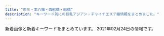 ```yaml
---
title: "市川・本八幡・西船橋・船橋"
description: "キーワード別にの巨乳アジアン・チャイナエステ嬢情報をまとめました。"
---
```


新着画像と新着キーワードをまとめています。
2021年02月24日の情報です。

<DmmAffiliateIns />
<KeywordTable
  shops={
    [
    {
        "url": "http://olive.est.cm/",
        "name": "OLIVE",
        "img_links": [],
        "keywords": {},
        "station": "JR\u8239\u6a4b\u99c5\u5317\u53e3"
    },
    {
        "img_links": [],
        "station": "\u4eac\u6210\u8239\u6a4b\u99c5",
        "url": "http://sminfvnda.xyz/",
        "keywords": {},
        "name": "\u8309\u8389\u82b1"
    },
    {
        "station": "JR\u897f\u8239\u6a4b\u99c5\u5357\u53e3",
        "keywords": {},
        "url": "http://es-cupid.work/",
        "img_links": [
            "http://es-cupid.work/_src/52259778/navi_03.png",
            "http://es-cupid.work/_src/52259780/navi_04.png",
            "http://es-cupid.work/_src/53013598/wechatimg156_20201204121933737.jpg",
            "http://es-cupid.work/_src/52259815/slider3.jpg",
            "http://es-cupid.work/_src/53013741/wechatimg1478_20210209180404742.jpg",
            "http://es-cupid.work/_src/52259808/wechatimg24_20210209180404719.jpg",
            "http://es-cupid.work/_src/52259853/wechatimg59.jpg",
            "http://es-cupid.work/_src/52259774/navi_01.png",
            "http://es-cupid.work/_src/52259828/navi_02.png",
            "http://es-cupid.work/_src/52259800/dscf1336.jpg",
            "http://es-cupid.work/_src/52259844/421609049373_.pic.jpg",
            "http://es-cupid.work/_src/52259832/navi_04.png",
            "http://es-cupid.work/_src/52259804/421609049373_.pic.jpg",
            "http://es-cupid.work/_src/52259798/_x1m6343.jpg",
            "http://es-cupid.work/_src/52259772/slider1.jpg",
            "http://es-cupid.work/_src/52259826/navi_01.png",
            "http://es-cupid.work/_src/52259857/wechatimg58.jpg",
            "http://es-cupid.work/_src/52259855/wechatimg61.jpg",
            "http://es-cupid.work/_src/52259859/wechatimg60.jpg",
            "http://es-cupid.work/_src/52259830/navi_03.png",
            "http://es-cupid.work/_src/52259848/wechatimg24_20210209180404719.jpg",
            "http://es-cupid.work/_src/52259776/navi_02.png",
            "http://es-cupid.work/_src/52347828/wechatimg1948_20210209180404772.jpg",
            "http://es-cupid.work/_src/52259839/slider3.jpg",
            "http://es-cupid.work/_src/53013725/wechatimg156_20201204121933737.jpg",
            "http://es-cupid.work/_src/52259816/cam.png",
            "http://es-cupid.work/_src/52259802/wechatimg1797.jpg",
            "http://es-cupid.work/_src/52259842/wechatimg1797.jpg",
            "http://es-cupid.work/_src/52259834/navi_05.png",
            "http://es-cupid.work/_src/52259837/slider1.jpg",
            "http://es-cupid.work/_src/52347831/wechatimg1948_20210209180404772.jpg",
            "http://es-cupid.work/_src/52259814/slider2.jpg",
            "http://es-cupid.work/_src/52259846/wechatimg1796.jpg",
            "http://es-cupid.work/_src/52259806/wechatimg1796.jpg",
            "http://es-cupid.work/_src/52259838/slider2.jpg",
            "http://es-cupid.work/_src/52259782/navi_05.png",
            "http://es-cupid.work/_src/53013600/wechatimg1478_20210209180404742.jpg"
        ],
        "name": "\u30d4\u30f3\u30af\u30ed\u30fc\u30ba"
    },
    {
        "keywords": {
            "85": 8,
            "F": 8,
            "83": 10,
            "G": 6,
            "C": 29,
            "91": 2,
            "86": 4,
            "D": 20,
            "88": 8
        },
        "station": "\u897f\u8239\u6a4b\u99c5\u5357\u53e3",
        "img_links": [
            "http://junpu.xyz.mn/photos/sites/129/2020/07/2020070311075192.jpg",
            "http://junpu.xyz.mn/images/r4.jpg",
            "http://junpu.xyz.mn/images/s_news.jpg",
            "http://junpu.xyz.mn/photos/sites/129/2021/02/2021022317462851.jpg",
            "http://junpu.xyz.mn/photos/sites/129/2019/09/2019090515262527.jpg",
            "http://junpu.xyz.mn/photos/sites/129/2019/07/2019072615361857.jpg",
            "http://junpu.xyz.mn/photos/sites/129/2021/02/2021020111060861.jpg",
            "http://junpu.xyz.mn/photos/sites/129/2019/11/2019112612382247.jpg",
            "http://junpu.xyz.mn/photos/sites/129/2019/09/2019091210372889.jpg",
            "http://junpu.xyz.mn/photos/sites/129/2019/11/2019112612382247-450x675.jpg",
            "http://junpu.xyz.mn/images/end.png",
            "http://junpu.xyz.mn/photos/sites/129/2021/02/2021020114034474.jpg",
            "http://junpu.xyz.mn/images/top.jpg",
            "http://junpu.xyz.mn/images/r3.jpg",
            "http://junpu.xyz.mn/images/r2.jpg",
            "http://junpu.xyz.mn/images/r1.jpg",
            "http://junpu.xyz.mn/photos/sites/129/2021/01/2021011113081255.jpg",
            "http://junpu.xyz.mn/images/line2.jpg"
        ],
        "url": "http://junpu.xyz.mn/",
        "name": "\u30a8\u30ec\u30ca\u30c9\u30fc\u30eb"
    },
    {
        "station": "\u897f\u8239\u6a4b\u99c5\u5357\u53e3",
        "keywords": {},
        "url": "http://ariel.esthe.me/",
        "img_links": [],
        "name": "Ariel\u30fb\u30a2\u30ea\u30a8\u30eb"
    },
    {
        "img_links": [
            "http://f-clover.net/images/room3.jpg",
            "http://f-clover.net/images/room5.jpg",
            "http://f-clover.net/images/room8.jpg",
            "http://f-clover.net/images/g5.jpg",
            "http://f-clover.net/images/room7.jpg",
            "http://f-clover.net/images/room6.jpg",
            "http://f-clover.net/images/index1.jpg",
            "http://f-clover.net/images/risa.jpg",
            "http://f-clover.net/images/flash2.jpg",
            "http://f-clover.net/images/flash1.jpg",
            "http://f-clover.net/images/room4.jpg",
            "http://f-clover.net/images/end.jpg",
            "http://f-clover.net/images/mobile.jpg",
            "http://f-clover.net/images/room2.jpg",
            "http://f-clover.net/images/yu.jpg",
            "http://f-clover.net/images/aya.jpg",
            "http://f-clover.net/images/a1.jpg",
            "http://f-clover.net/images/g3.jpg",
            "http://f-clover.net/images/room1.jpg"
        ],
        "station": "JR\u8239\u6a4b\u99c5\u5357\u53e3",
        "url": "http://f-clover.net/",
        "name": "\u30af\u30ed\u30fc\u30d0\u30fc",
        "keywords": {}
    },
    {
        "img_links": [
            "http://tubakihime.link/_src/51634166/wechatimg11.jpg",
            "http://tubakihime.link/_src/51634169/wechatimg10_20210219184058182.jpg",
            "http://tubakihime.link/_src/51831236/wechatimg146_20210209143323225.jpg",
            "http://tubakihime.link/_src/49922107/wechatimg10_20210219184058182.jpg",
            "http://tubakihime.link/_src/51831240/wechatimg144.jpg",
            "http://tubakihime.link/_src/51634168/wechatimg10_20210219184058182.jpg",
            "http://tubakihime.link/_src/49749299/slider2_20201209160139115.jpg",
            "http://tubakihime.link/_src/49749274/navinavi_02.png",
            "http://tubakihime.link/_src/51831233/wechatimg146_20210209143323225.jpg",
            "http://tubakihime.link/_src/51831241/wechatimg145.jpg",
            "http://tubakihime.link/_src/49749276/cam.jpg",
            "http://tubakihime.link/_src/51831235/wechatimg146_20210209143323225.jpg",
            "http://tubakihime.link/_src/51634167/wechatimg10_20210219184058182.jpg",
            "http://tubakihime.link/_src/51831239/wechatimg144.jpg",
            "http://tubakihime.link/_src/51831232/wechatimg144.jpg",
            "http://tubakihime.link/_src/51634164/wechatimg11.jpg",
            "http://tubakihime.link/_src/51634165/wechatimg11.jpg",
            "http://tubakihime.link/_src/49749213/wechatimg198_20190126093224863.jpg",
            "http://tubakihime.link/_src/51831237/wechatimg146_20210209143323225.jpg",
            "http://tubakihime.link/_src/49749301/slider1_20201209160139057.jpg",
            "http://tubakihime.link/_src/49749257/slider5_20201209160139125.jpg",
            "http://tubakihime.link/_src/51634163/wechatimg12_20210219184058214.jpg",
            "http://tubakihime.link/_src/51831238/wechatimg144.jpg",
            "http://tubakihime.link/_src/50686081/wechatimg12_20210219184058214.jpg",
            "http://tubakihime.link/_src/51831243/wechatimg145.jpg",
            "http://tubakihime.link/_src/49749300/slider3_20201209160139119.jpg",
            "http://tubakihime.link/_src/51634161/wechatimg12_20210219184058214.jpg",
            "http://tubakihime.link/_src/51831231/wechatimg145.jpg",
            "http://tubakihime.link/_src/49922108/wechatimg11.jpg",
            "http://tubakihime.link/_src/49749277/cam.jpg",
            "http://tubakihime.link/_src/49749211/_k3_4082.jpg",
            "http://tubakihime.link/_src/51634162/wechatimg12_20210219184058214.jpg",
            "http://tubakihime.link/_src/49749272/navinavi_01.png",
            "http://tubakihime.link/_src/51831242/wechatimg145.jpg"
        ],
        "name": "\u304a\u5e30\u308ababy",
        "keywords": {},
        "station": "JR\u8239\u6a4b\u99c5\u5357\u30ed",
        "url": "http://tubakihime.link/"
    },
    {
        "name": "\u7652\u5fc3\u90b8",
        "url": "http://yusintei.top/",
        "station": "\u539f\u6728\u4e2d\u5c71\u99c5\u5317\u53e3",
        "keywords": {
            "86": 1,
            "84": 1,
            "C": 1,
            "83": 1,
            "D": 1,
            "E": 1
        },
        "img_links": [
            "http://yusintei.top/images/g113.jpg",
            "http://yusintei.top/images/g7.jpg",
            "http://yusintei.top/images/men_2.png",
            "http://yusintei.top/images/g11.jpg",
            "http://yusintei.top/images/01.jpg",
            "http://yusintei.top/images/g114.jpg",
            "http://yusintei.top/images/g83.jpg",
            "http://yusintei.top/images/g12.jpg",
            "http://yusintei.top/images/tel.jpg",
            "http://yusintei.top/images/left3.jpg",
            "http://yusintei.top/images/men_5.png",
            "http://yusintei.top/images/yumi.jpg",
            "http://yusintei.top/images/men_3.png",
            "http://yusintei.top/images/men_6.png",
            "http://yusintei.top/images/men_1.png",
            "http://yusintei.top/images/g84.jpg",
            "http://yusintei.top/images/nei2.jpg",
            "http://yusintei.top/images/g10.jpg",
            "http://yusintei.top/images/01.png",
            "http://yusintei.top/images/men_4.png",
            "http://yusintei.top/images/p7.jpg",
            "http://yusintei.top/images/g9.jpg",
            "http://yusintei.top/images/g112.jpg",
            "http://yusintei.top/images/p5.jpg",
            "http://yusintei.top/images/emi.jpg",
            "http://yusintei.top/images/p8.jpg",
            "http://yusintei.top/images/yuli.jpg",
            "http://yusintei.top/images/p4.jpg",
            "http://yusintei.top/images/p6.jpg",
            "http://yusintei.top/images/p2.jpg",
            "http://yusintei.top/images/p1.jpg",
            "http://yusintei.top/images/zi-link.png",
            "http://yusintei.top/images/g8.jpg",
            "http://yusintei.top/images/g2.jpg",
            "http://yusintei.top/images/zi-staff.png",
            "http://yusintei.top/images/g0.jpg",
            "http://yusintei.top/images/g82.jpg",
            "http://yusintei.top/images/p3.jpg",
            "http://yusintei.top/images/g1.jpg",
            "http://yusintei.top/images/men_7.png",
            "http://yusintei.top/images/g1-3.jpg",
            "http://yusintei.top/images/g1-2.jpg"
        ]
    },
    {
        "keywords": {},
        "station": "JR\u897f\u8239\u6a4b\u99c5\u5357\u53e3",
        "img_links": [
            "http://p-lady.work/images/7.jpg",
            "http://p-lady.work/images/35.jpg",
            "http://p-lady.work/images/29.jpg",
            "http://p-lady.work/images/32.jpg",
            "http://p-lady.work/img/rena1.jpg",
            "http://p-lady.work/images/27.jpg",
            "http://p-lady.work/images/15.jpg",
            "http://p-lady.work/staff/rika.jpg",
            "http://p-lady.work/img/riri1.jpg",
            "http://p-lady.work/img/rika1.jpg",
            "http://p-lady.work/images/rec2.jpg",
            "http://p-lady.work/images/5.jpg",
            "http://p-lady.work/images/ac1.jpg",
            "http://p-lady.work/images/33.jpg",
            "http://p-lady.work/images/3.jpg",
            "http://p-lady.work/images/26.jpg",
            "http://p-lady.work/staff/nanami.jpg",
            "http://p-lady.work/staff/saki.jpg",
            "http://p-lady.work/staff/mirai.jpg",
            "http://p-lady.work/staff/risa.jpg",
            "http://p-lady.work/img/runa1.jpg",
            "http://p-lady.work/images/10.jpg",
            "http://p-lady.work/images/2.jpg",
            "http://p-lady.work/images/6.jpg",
            "http://p-lady.work/img/mimi1.jpg",
            "http://p-lady.work/img/yui1.jpg",
            "http://p-lady.work/images/interior_t.jpg",
            "http://p-lady.work/images/36.jpg",
            "http://p-lady.work/img/reiko1.jpg",
            "http://p-lady.work/images/17.jpg",
            "http://p-lady.work/img/saki1.jpg",
            "http://p-lady.work/images/tg.jpg",
            "http://p-lady.work/images/int1.jpg",
            "http://p-lady.work/images/staff_t.jpg",
            "http://p-lady.work/img/risa1.jpg",
            "http://p-lady.work/img/yuyu1.jpg",
            "http://p-lady.work/images/28.jpg",
            "http://p-lady.work/staff/nana.jpg",
            "http://p-lady.work/staff/rena.jpg",
            "http://p-lady.work/images/30.jpg",
            "http://p-lady.work/images/16.jpg",
            "http://p-lady.work/img/koi1.jpg",
            "http://p-lady.work/staff/eri.jpg",
            "http://p-lady.work/staff/zara.jpg",
            "http://p-lady.work/images/sys.jpg",
            "http://p-lady.work/staff/riri.jpg",
            "http://p-lady.work/img/mirai1.jpg",
            "http://p-lady.work/img/zara1.jpg",
            "http://p-lady.work/img/miyu1.jpg",
            "http://p-lady.work/images/23.jpg",
            "http://p-lady.work/images/int2.jpg",
            "http://p-lady.work/images/news.jpg",
            "http://p-lady.work/staff/koi.jpg",
            "http://p-lady.work/staff/yui.jpg",
            "http://p-lady.work/img/nanami1.jpg",
            "http://p-lady.work/img/nami1.jpg",
            "http://p-lady.work/images/head.jpg",
            "http://p-lady.work/staff/mimi.jpg",
            "http://p-lady.work/images/18.jpg",
            "http://p-lady.work/img/eri1.jpg",
            "http://p-lady.work/img/anna1.jpg",
            "http://p-lady.work/staff/reiko.jpg",
            "http://p-lady.work/staff/nami.jpg",
            "http://p-lady.work/images/21.jpg",
            "http://p-lady.work/staff/anna.jpg",
            "http://p-lady.work/images/20.jpg",
            "http://p-lady.work/images/25.jpg",
            "http://p-lady.work/staff/runa.jpg",
            "http://p-lady.work/images/37.jpg",
            "http://p-lady.work/images/s1.png",
            "http://p-lady.work/images/rec1.jpg",
            "http://p-lady.work/staff/yuyu.jpg",
            "http://p-lady.work/staff/miyu.jpg",
            "http://p-lady.work/img/nana1.jpg"
        ],
        "url": "http://p-lady.work/",
        "name": "\u4e03\u5f69"
    },
    {
        "station": "JR\u897f\u8239\u6a4b\u99c5\u5317\u53e3",
        "name": "\u3055\u304f\u3089",
        "img_links": [
            "http://stylelife.work/Uploads/user/5ef9a9fd8cd20.jpg",
            "http://stylelife.work/Uploads/user/5e1d330613089.jpg",
            "http://stylelife.work/Uploads/user/5dfc857c95e57.jpg",
            "http://stylelife.work/Uploads/user/5f3cd192667f4.jpg",
            "http://stylelife.work/Uploads/user/6017898b00273.jpg",
            "http://stylelife.work/Uploads/user/5deb614369ccd.jpg",
            "http://stylelife.work/Uploads/user/5eb35a13a1df3.jpg",
            "http://stylelife.work/Uploads/user/5e1d3400053fa.jpg",
            "http://stylelife.work/Public/Wap/picture/staff-pc.png",
            "http://stylelife.work/Uploads/user/5ebfa12d5429d.jpg",
            "http://stylelife.work/Uploads/user/5de74b74a4faa.jpg",
            "http://stylelife.work/Uploads/user/5de74b9acbf92.jpg",
            "http://stylelife.work/Uploads/user/60178ac3e9112.jpg",
            "http://stylelife.work/Public/Wap/picture/m-foot.png",
            "http://stylelife.work/Uploads/user/5fe143f28e361.jpg",
            "http://stylelife.work/Uploads/user/5f50833fd5a74.jpg",
            "http://stylelife.work/Uploads/user/5e68a1524c2d2.jpg",
            "http://stylelife.work/Uploads/user/5ebf50cc42240.jpg",
            "http://stylelife.work/ueditor/php/upload/image/20180712/1531367078235696.png",
            "http://stylelife.work/ueditor/php/upload/image/20180712/1531373827278035.png",
            "http://stylelife.work/Uploads/user/5ebf4ff2905f1.jpg",
            "http://stylelife.work/Public/Wap/picture/m-tel.png",
            "http://stylelife.work/Uploads/user/5e4101be77e18.jpg",
            "http://stylelife.work/Public/Wap/picture/sp-staff-list.png",
            "http://stylelife.work/Uploads/user/601789f869a29.jpg",
            "http://stylelife.work/Uploads/user/5f7ea89496e3e.jpg",
            "http://stylelife.work/Uploads/user/5e79901ca108f.jpg",
            "http://stylelife.work/Uploads/user/601789a317c0d.jpg",
            "http://stylelife.work/Uploads/user/5de74b09394d7.jpg",
            "http://stylelife.work/Public/Wap/picture/sp-line.png",
            "http://stylelife.work/ueditor/php/upload/image/20180712/1531374173659035.png",
            "http://stylelife.work/Uploads/user/60178961290e1.jpg"
        ],
        "url": "http://stylelife.work/",
        "keywords": {
            "F": 2,
            "D": 1,
            "\u80f8": 1
        }
    },
    {
        "url": "http://t-rakuen.work/",
        "name": "\u53f0\u5317\u697d\u5712",
        "station": "JR\u897f\u8239\u6a4b\u99c5\u5357\u53e3",
        "keywords": {},
        "img_links": [
            "http://t-rakuen.work/staff/nami.jpg",
            "http://t-rakuen.work/img/natumi1.jpg",
            "http://t-rakuen.work/img/rei1.jpg",
            "http://t-rakuen.work/img/ayaka1.jpg",
            "http://t-rakuen.work/img/yuyu1.jpg",
            "http://t-rakuen.work/staff/ai.jpg",
            "http://t-rakuen.work/staff/hikaru.jpg",
            "http://t-rakuen.work/staff/aki.jpg",
            "http://t-rakuen.work/staff/rio.jpg",
            "http://t-rakuen.work/images/int1.png",
            "http://t-rakuen.work/img/miya1.jpg",
            "http://t-rakuen.work/img/miyu1.jpg",
            "http://t-rakuen.work/img/nene1.jpg",
            "http://t-rakuen.work/img/koko1.jpg",
            "http://t-rakuen.work/staff/rika.jpg",
            "http://t-rakuen.work/staff/miyu.jpg",
            "http://t-rakuen.work/staff/mika.jpg",
            "http://t-rakuen.work/img/sara1.jpg",
            "http://t-rakuen.work/staff/natumi.jpg",
            "http://t-rakuen.work/staff/nao.jpg",
            "http://t-rakuen.work/staff/rena.jpg",
            "http://t-rakuen.work/staff/haru.jpg",
            "http://t-rakuen.work/img/rina1.jpg",
            "http://t-rakuen.work/img/nao1.jpg",
            "http://t-rakuen.work/staff/kasumi.jpg",
            "http://t-rakuen.work/images/news.png",
            "http://t-rakuen.work/staff/emi.jpg",
            "http://t-rakuen.work/img/rika1.jpg",
            "http://t-rakuen.work/img/nana1.jpg",
            "http://t-rakuen.work/img/rara1.jpg",
            "http://t-rakuen.work/images/rec1.jpg",
            "http://t-rakuen.work/img/kiki1.jpg",
            "http://t-rakuen.work/img/risa1.jpg",
            "http://t-rakuen.work/staff/miho.jpg",
            "http://t-rakuen.work/img/ai1.jpg",
            "http://t-rakuen.work/staff/nene.jpg",
            "http://t-rakuen.work/images/interior_t.jpg",
            "http://t-rakuen.work/images/int2.png",
            "http://t-rakuen.work/staff/yuna.jpg",
            "http://t-rakuen.work/staff/ayaka.jpg",
            "http://t-rakuen.work/staff/nana.jpg",
            "http://t-rakuen.work/images/head.jpg",
            "http://t-rakuen.work/staff/kiki.jpg",
            "http://t-rakuen.work/staff/mimi.jpg",
            "http://t-rakuen.work/img/hikaru1.jpg",
            "http://t-rakuen.work/staff/misaki.jpg",
            "http://t-rakuen.work/staff/momo.jpg",
            "http://t-rakuen.work/staff/ruru.jpg",
            "http://t-rakuen.work/staff/yuyu.jpg",
            "http://t-rakuen.work/images/b2.jpg",
            "http://t-rakuen.work/img/haruna1.jpg",
            "http://t-rakuen.work/img/mika1.jpg",
            "http://t-rakuen.work/img/kasumi1.jpg",
            "http://t-rakuen.work/images/rec2.jpg",
            "http://t-rakuen.work/staff/risa.jpg",
            "http://t-rakuen.work/img/riri1.jpg",
            "http://t-rakuen.work/img/rio1.jpg",
            "http://t-rakuen.work/images/sys4.jpg",
            "http://t-rakuen.work/img/rena1.jpg",
            "http://t-rakuen.work/staff/yumi.jpg",
            "http://t-rakuen.work/images/staff_t.jpg",
            "http://t-rakuen.work/staff/haruna.jpg",
            "http://t-rakuen.work/img/nami1.jpg",
            "http://t-rakuen.work/staff/rei.jpg",
            "http://t-rakuen.work/img/mina1.jpg",
            "http://t-rakuen.work/staff/riri.jpg",
            "http://t-rakuen.work/img/yumi1.jpg",
            "http://t-rakuen.work/img/emi1.jpg",
            "http://t-rakuen.work/img/mimi1.jpg",
            "http://t-rakuen.work/staff/mina.jpg",
            "http://t-rakuen.work/img/aya1.jpg",
            "http://t-rakuen.work/images/sys3.jpg",
            "http://t-rakuen.work/img/kasumi2.jpg",
            "http://t-rakuen.work/img/yuna1.jpg",
            "http://t-rakuen.work/staff/nazuki.jpg",
            "http://t-rakuen.work/staff/rina.jpg",
            "http://t-rakuen.work/img/ruru1.jpg",
            "http://t-rakuen.work/img/nazuki1.jpg",
            "http://t-rakuen.work/images/news_t.jpg",
            "http://t-rakuen.work/img/miho1.jpg",
            "http://t-rakuen.work/img/aki1.jpg",
            "http://t-rakuen.work/img/misaki1.jpg",
            "http://t-rakuen.work/images/sys2.jpg",
            "http://t-rakuen.work/images/b1.jpg",
            "http://t-rakuen.work/img/haru1.jpg",
            "http://t-rakuen.work/staff/koko.jpg",
            "http://t-rakuen.work/staff/miya.jpg",
            "http://t-rakuen.work/staff/rara.jpg",
            "http://t-rakuen.work/img/momo1.jpg",
            "http://t-rakuen.work/staff/aya.jpg"
        ]
    },
    {
        "name": "Happy Bell",
        "url": "http://aroma-esthe.info/",
        "img_links": [
            "http://aroma-esthe.info/images/tit-sub2.jpg",
            "http://aroma-esthe.info/images/m4.jpg",
            "http://aroma-esthe.info/images/slider-img003.jpg",
            "http://aroma-esthe.info/images/tit-sub5.jpg",
            "http://aroma-esthe.info/images/slider-img001.jpg",
            "http://aroma-esthe.info/images/m2.jpg",
            "http://aroma-esthe.info/images/tit-sub6.jpg",
            "http://aroma-esthe.info/images/m3.jpg",
            "http://aroma-esthe.info/images/tit-sub3.jpg",
            "http://aroma-esthe.info/images/tit-sub4.jpg",
            "http://aroma-esthe.info/images/b-tel.png",
            "http://aroma-esthe.info/images/cg05.jpg",
            "http://aroma-esthe.info/images/tit-sub1.jpg",
            "http://aroma-esthe.info/images/cg01.jpg",
            "http://aroma-esthe.info/images/b-online.png",
            "http://aroma-esthe.info/images/r2.jpg",
            "http://aroma-esthe.info/images/slider-img002.jpg",
            "http://aroma-esthe.info/link/menlog.jpg",
            "http://aroma-esthe.info/images/cg03.jpg",
            "http://aroma-esthe.info/images/qr.jpg",
            "http://aroma-esthe.info/images/r1.jpg",
            "http://aroma-esthe.info/images/m1.jpg",
            "http://aroma-esthe.info/images/cg02.jpg",
            "http://aroma-esthe.info/images/kan.jpg",
            "http://aroma-esthe.info/images/r4.jpg",
            "http://aroma-esthe.info/images/r3.jpg"
        ],
        "keywords": {
            "86": 8,
            "D": 6
        },
        "station": "\u4eac\u6210\u516b\u5e61\u99c5\u5317\u53e3"
    },
    {
        "url": "http://neptune.est.cm/",
        "station": "JR\u672c\u516b\u5e61\u99c5\u5357\u53e3",
        "keywords": {
            "C": 6,
            "E": 8,
            "F": 8,
            "D": 62,
            "86": 22,
            "88": 8,
            "81": 6,
            "85": 16,
            "87": 24,
            "83": 8
        },
        "name": "\u30cd\u30d7\u30c1\u30e5\u30fc\u30f3",
        "img_links": [
            "http://neptune.est.cm/photos/sites/3/2021/01/2021012715245168.jpg",
            "http://neptune.est.cm/photos/sites/3/2020/01/2020012304435311.jpg",
            "http://neptune.est.cm/images/top-sp2.jpg",
            "http://neptune.est.cm/images/top-sp1.jpg",
            "http://neptune.est.cm/photos/sites/3/2020/06/2020062418251882.jpg",
            "http://neptune.est.cm/photos/sites/3/2020/12/2020121515392683.jpg",
            "http://neptune.est.cm/photos/sites/3/2020/01/2020011704240975.jpg",
            "http://neptune.est.cm/photos/sites/3/2020/07/2020072813393974.jpg",
            "http://neptune.est.cm/photos/sites/3/2020/01/2020011704241285.jpg",
            "http://neptune.est.cm/photos/sites/3/2020/12/2020122312215973.jpg",
            "http://neptune.est.cm/photos/sites/3/2020/09/2020092912491932.jpg",
            "http://neptune.est.cm/photos/sites/3/2020/01/2020011606281181.jpg",
            "http://neptune.est.cm/images/pagetop.jpg",
            "http://neptune.est.cm/images/top2.jpg",
            "http://neptune.est.cm/images/top1.jpg",
            "http://neptune.est.cm/photos/sites/3/2021/01/2021010717532322.jpg"
        ]
    },
    {
        "img_links": [
            "http://www.diamond.mesthe.com/img/ttl_info.png",
            "http://www.diamond.mesthe.com/img/tel.png",
            "http://www.diamond.mesthe.com/files/003-02.jpg",
            "http://www.diamond.mesthe.com/img/goback.jpg",
            "http://www.diamond.mesthe.com/files/004-02.jpg",
            "http://www.diamond.mesthe.com/img/btn_side_mobile.jpg",
            "http://www.diamond.mesthe.com/images/slider/1.jpg",
            "http://www.diamond.mesthe.com/files/001-02.jpg",
            "http://www.diamond.mesthe.com/img/pickup.jpg",
            "http://www.diamond.mesthe.com/files/001.jpg",
            "http://www.diamond.mesthe.com/img/top_option01.jpg",
            "http://www.diamond.mesthe.com/files/004.jpg",
            "http://www.diamond.mesthe.com/files/002-02.jpg",
            "http://www.diamond.mesthe.com/img/ttl_therapist.png",
            "http://www.diamond.mesthe.com/img/top_option04.jpg",
            "http://www.diamond.mesthe.com/files/003.jpg",
            "http://www.diamond.mesthe.com/img/ttl_news.png",
            "http://www.diamond.mesthe.com/images/slider/3.jpg",
            "http://www.diamond.mesthe.com/files/002.jpg",
            "http://www.diamond.mesthe.com/img/top_option03.jpg",
            "http://www.diamond.mesthe.com/img/btn_blog.png",
            "http://www.diamond.mesthe.com/images/slider/2.jpg"
        ],
        "keywords": {
            "86": 2,
            "D": 6,
            "87": 4,
            "C": 13,
            "88": 2
        },
        "url": "http://www.diamond.mesthe.com/",
        "station": "JR\u897f\u8239\u6a4b\u99c5\u5357\u53e3",
        "name": "\u30c0\u30a4\u30e4\u30e2\u30f3\u30c9"
    },
    {
        "url": "http://es-suzune.com/",
        "station": "JR\u897f\u8239\u6a4b\u99c5\u5357\u53e3",
        "name": "\u9234\u97f3-\u3059\u305a\u306d-",
        "img_links": [
            "http://es-suzune.com/staffPhoto/b20191115141808.jpg",
            "http://es-suzune.com/staffPhoto/s20200827113054.jpg",
            "http://es-suzune.com/staffPhoto/s20210217223841.jpg",
            "http://es-suzune.com/staffPhoto/s20200827113545.jpg",
            "http://es-suzune.com/staffPhoto/b20201007170432.jpg",
            "http://es-suzune.com/images/access/05.png",
            "http://es-suzune.com/staffPhoto/s20210217223343.jpg",
            "http://es-suzune.com/staffPhoto/s20210103222814.jpg",
            "http://es-suzune.com/staffPhoto/b20210219164452.jpg",
            "http://es-suzune.com/staffPhoto/b20200827113545.jpg",
            "http://es-suzune.com/staffPhoto/s20201130140920.jpg",
            "http://es-suzune.com/staffPhoto/b20201130135600.jpg",
            "http://es-suzune.com/staffPhoto/s20210217223442.jpg",
            "http://es-suzune.com/staffPhoto/s20210219195936.jpg",
            "http://es-suzune.com/staffPhoto/s20201007170536.jpg",
            "http://es-suzune.com/staffPhoto/b20210216224004.jpg",
            "http://es-suzune.com/staffPhoto/s20210217223611.jpg",
            "http://es-suzune.com/staffPhoto/b20191208215843.jpg",
            "http://es-suzune.com/uploadfiles/images/courseEsSuzune.jpg",
            "http://es-suzune.com/images/store/04.jpg",
            "http://es-suzune.com/images/access/02.png",
            "http://es-suzune.com/staffPhoto/s20210217223236.jpg",
            "http://es-suzune.com/staffPhoto/s20210219164452.jpg",
            "http://es-suzune.com/staffPhoto/s20200827113331.jpg",
            "http://es-suzune.com/staffPhoto/b20210219195907.jpg",
            "http://es-suzune.com/staffPhoto/s20191208215843.jpg",
            "http://es-suzune.com/staffPhoto/s20191115141808.jpg",
            "http://es-suzune.com/staffPhoto/b20200827113331.jpg",
            "http://es-suzune.com/staffPhoto/b20210103222814.jpg",
            "http://es-suzune.com/staffPhoto/b20200724144017.jpg",
            "http://es-suzune.com/staffPhoto/s20201130140636.jpg",
            "http://es-suzune.com/staffPhoto/s20201130135600.jpg",
            "http://es-suzune.com/images/store/03.jpg",
            "http://es-suzune.com/staffPhoto/b20201130140636.jpg",
            "http://es-suzune.com/staffPhoto/s20210219195922.jpg",
            "http://es-suzune.com/staffPhoto/s20210216224004.jpg",
            "http://es-suzune.com/staffPhoto/s20210217223731.jpg",
            "http://es-suzune.com/images/store/02.jpg",
            "http://es-suzune.com/staffPhoto/s20200724144036.jpg",
            "http://es-suzune.com/staffPhoto/s20210216145911.jpg",
            "http://es-suzune.com/staffPhoto/s20210219195907.jpg",
            "http://es-suzune.com/staffPhoto/s20210103222830.jpg",
            "http://es-suzune.com/uploadfiles/images/campaignEsSuzune1.jpg",
            "http://es-suzune.com/staffPhoto/s20201130135623.jpg",
            "http://es-suzune.com/images/access/03.png",
            "http://es-suzune.com/images/showIndex.jpg",
            "http://es-suzune.com/staffPhoto/s20200724144017.jpg",
            "http://es-suzune.com/staffPhoto/s20201007170432.jpg",
            "http://es-suzune.com/staffPhoto/s20210219164511.jpg",
            "http://es-suzune.com/staffPhoto/b20210216145911.jpg",
            "http://es-suzune.com/uploadfiles/images/chuntian3_%E5%89%AF%E6%9C%AC.jpg",
            "http://es-suzune.com/staffPhoto/s20210221111550.jpg",
            "http://es-suzune.com/images/store/01.jpg",
            "http://es-suzune.com/images/access/01.png",
            "http://es-suzune.com/images/showContent.jpg",
            "http://es-suzune.com/uploadfiles/images/chuntian4_%E5%89%AF%E6%9C%AC.jpg",
            "http://es-suzune.com/staffPhoto/s20210216224138.jpg",
            "http://es-suzune.com/staffPhoto/s20210217223637.jpg"
        ],
        "keywords": {
            "F": 7,
            "\u30bb\u30af\u30b7\u30fc": 7,
            "E": 2
        }
    },
    {
        "img_links": [
            "http://www.sexy.relaxjp.info/files/030.jpg",
            "http://www.sexy.relaxjp.info/files/030-03.jpg",
            "http://www.sexy.relaxjp.info/photo_news/upimg/378095fc48d072d81b_0.jpg",
            "http://www.sexy.relaxjp.info/files/002-03.jpg",
            "http://www.sexy.relaxjp.info/files/035.jpg",
            "http://www.sexy.relaxjp.info/images/m-top003.jpg",
            "http://www.sexy.relaxjp.info/files/024-02.jpg",
            "http://www.sexy.relaxjp.info/files/023.jpg",
            "http://www.sexy.relaxjp.info/files/011-02.jpg",
            "http://www.sexy.relaxjp.info/images/call.png",
            "http://www.sexy.relaxjp.info/files/034-02.jpg",
            "http://www.sexy.relaxjp.info/files/003.jpg",
            "http://www.sexy.relaxjp.info/files/024-03.jpg",
            "http://www.sexy.relaxjp.info/files/011-03.jpg",
            "http://www.sexy.relaxjp.info/files/034.jpg",
            "http://www.sexy.relaxjp.info/photo_news/upimg/660875fbe0c393f4a1_0.jpg",
            "http://www.sexy.relaxjp.info/files/002.jpg",
            "http://www.sexy.relaxjp.info/files/023-02.jpg",
            "http://www.sexy.relaxjp.info/files/033-02.jpg",
            "http://www.sexy.relaxjp.info/files/003-03.jpg",
            "http://www.sexy.relaxjp.info/files/035-02.jpg",
            "http://www.sexy.relaxjp.info/files/036.jpg",
            "http://www.sexy.relaxjp.info/files/011.jpg",
            "http://www.sexy.relaxjp.info/files/033-03.jpg",
            "http://www.sexy.relaxjp.info/files/037-03.jpg",
            "http://www.sexy.relaxjp.info/files/035-03.jpg",
            "http://www.sexy.relaxjp.info/images/foot01.jpg",
            "http://www.sexy.relaxjp.info/images/m-head01.jpg",
            "http://www.sexy.relaxjp.info/files/037-02.jpg",
            "http://www.sexy.relaxjp.info/images/m-top010.jpg",
            "http://www.sexy.relaxjp.info/images/m-top004.jpg",
            "http://www.sexy.relaxjp.info/files/030-02.jpg",
            "http://www.sexy.relaxjp.info/files/003-02.jpg",
            "http://www.sexy.relaxjp.info/files/002-02.jpg",
            "http://www.sexy.relaxjp.info/files/024.jpg",
            "http://www.sexy.relaxjp.info/files/036-03.jpg",
            "http://www.sexy.relaxjp.info/photo_news/upimg/592295fab519ba4757_1.jpg",
            "http://www.sexy.relaxjp.info/files/036-02.jpg",
            "http://www.sexy.relaxjp.info/files/033.jpg",
            "http://www.sexy.relaxjp.info/files/023-03.jpg",
            "http://www.sexy.relaxjp.info/files/034-03.jpg",
            "http://www.sexy.relaxjp.info/images/m-top009.jpg",
            "http://www.sexy.relaxjp.info/files/037.jpg"
        ],
        "station": "JR\u8239\u6a4b\u99c5\u5317\u53e3",
        "url": "http://www.sexy.relaxjp.info/",
        "keywords": {
            "D": 16,
            "E": 2,
            "\u30bb\u30af\u30b7\u30fc": 36,
            "89": 2,
            "86": 6,
            "87": 14,
            "C": 4
        },
        "name": "Sexy Love \uff5e\u30bb\u30af\u30b7\u30fc\u30e9\u30d6\uff5e"
    },
    {
        "img_links": [
            "http://www.bishoujo.esturl.com/images/sp_top.jpg",
            "http://www.bishoujo.esturl.com/files/001.jpg",
            "http://www.bishoujo.esturl.com/files/005.jpg",
            "http://www.bishoujo.esturl.com/images/top.png",
            "http://www.bishoujo.esturl.com/files/002.jpg",
            "http://www.bishoujo.esturl.com/files/003.jpg",
            "http://www.bishoujo.esturl.com/files/004.jpg",
            "http://www.bishoujo.esturl.com/files/006.jpg"
        ],
        "url": "http://www.bishoujo.esturl.com/",
        "keywords": {
            "87": 24,
            "82": 6,
            "C": 19,
            "D": 30,
            "86": 6
        },
        "station": "JR\u897f\u8239\u6a4b\u99c5\u5317\u53e3",
        "name": "\u7f8e\u5c11\u5973\u5b66\u5712"
    },
    {
        "name": "Blue\uff5e\u30d6\u30eb\u30fc\uff5e",
        "img_links": [
            "http://www.kanda-es.info/images/sys1.jpg",
            "http://www.kanda-es.info/images/staff_t.jpg",
            "http://www.kanda-es.info/images/info.jpg",
            "http://www.kanda-es.info/staff/anna.jpg",
            "http://www.kanda-es.info/images/interior_t.jpg",
            "http://www.kanda-es.info/images/tg.jpg",
            "http://www.kanda-es.info/images/int1.jpg",
            "http://www.kanda-es.info/staff/risa.jpg",
            "http://www.kanda-es.info/images/news.jpg",
            "http://www.kanda-es.info/img/anna1.jpg",
            "http://www.kanda-es.info/images/sys2.jpg",
            "http://www.kanda-es.info/images/int2.jpg",
            "http://www.kanda-es.info/img/sora1.jpg",
            "http://www.kanda-es.info/img/risa1.jpg",
            "http://www.kanda-es.info/images/mobile.jpg",
            "http://www.kanda-es.info/staff/sora.jpg"
        ],
        "keywords": {},
        "station": "\u99ac\u8fbc\u6ca2\u99c5\u6771\u53e3",
        "url": "http://www.kanda-es.info/"
    },
    {
        "name": "\u5f69",
        "keywords": {
            "D": 9,
            "C": 6,
            "86": 12,
            "87": 3,
            "84": 3
        },
        "img_links": [
            "http://www.aya-aroma.com/files/008-03.jpg",
            "http://www.aya-aroma.com/files/010.jpg",
            "http://www.aya-aroma.com/files/002-02.jpg",
            "http://www.aya-aroma.com/files/003-03.jpg",
            "http://www.aya-aroma.com/files/010-03.jpg",
            "http://www.aya-aroma.com/files/015-03.jpg",
            "http://www.aya-aroma.com/files/001-03.jpg",
            "http://www.aya-aroma.com/files/001.jpg",
            "http://www.aya-aroma.com/files/003.jpg",
            "http://www.aya-aroma.com/files/003-02.jpg",
            "http://www.aya-aroma.com/files/002.jpg",
            "http://www.aya-aroma.com/files/015-02.jpg",
            "http://www.aya-aroma.com/files/002-03.jpg",
            "http://www.aya-aroma.com/files/001-02.jpg",
            "http://www.aya-aroma.com/images/backlistbtn.png",
            "http://www.aya-aroma.com/files/015.jpg",
            "http://www.aya-aroma.com/images/melmaga.jpg",
            "http://www.aya-aroma.com/images/mobile.jpg",
            "http://www.aya-aroma.com/files/010-02.jpg",
            "http://www.aya-aroma.com/files/008-02.jpg",
            "http://www.aya-aroma.com/files/008.jpg",
            "http://www.aya-aroma.com/images/concept.jpg",
            "http://www.aya-aroma.com/images/coverGirlParts.png"
        ],
        "station": "JR\u5e02\u5ddd\u99c5\u5357\u53e3",
        "url": "http://www.aya-aroma.com/"
    },
    {
        "url": "http://es-massage.info/",
        "img_links": [
            "http://es-massage.info/wp-content/uploads/2019/03/c3dc6ab90966d6cc73491056f668516d-745x1024.jpg",
            "http://es-massage.info/wp-content/uploads/2020/09/6b72f47c40e4254318daf8bb5ce7e612-500x750.jpg",
            "http://es-massage.info/wp-content/uploads/2021/02/68ba0f1db1b8cdd88e360d06f49f1ba6.jpg",
            "http://es-massage.info/wp-content/uploads/2019/11/4fad70a18793b8dfb7a63f4939e51f94-500x750.jpg",
            "http://es-massage.info/wp-content/uploads/2018/10/g4.jpg",
            "http://es-massage.info/wp-content/uploads/2020/10/0fd60f0c72ad85b96635ef3d4e152bd6-500x750.jpg",
            "http://es-massage.info/wp-content/uploads/2020/04/6dbf19009737ff88e931378416216a70-214x300.jpg",
            "http://es-massage.info/wp-content/uploads/2020/11/4842d636713333eba3b14eebf302cc1b-1-212x300.jpg",
            "http://es-massage.info/wp-content/uploads/2020/09/33a698ee5a77652901d0fde9c4146a22-500x750.jpg",
            "http://es-massage.info/wp-content/uploads/2019/03/b85ae819f481b37cad8d1548de5893cc-223x300.jpg",
            "http://es-massage.info/wp-content/uploads/2019/11/6bc4d4a609db789262c27c9263065892-500x750.jpg",
            "http://es-massage.info/wp-content/uploads/2021/02/68ba0f1db1b8cdd88e360d06f49f1ba6-212x300.jpg",
            "http://es-massage.info/wp-content/themes/template-salon2/images/main1.jpg",
            "http://es-massage.info/wp-content/uploads/2020/10/30d608def2ebd1e5ad816873b9f9b8d4-500x750.jpg",
            "http://es-massage.info/wp-content/uploads/2021/02/1d205a3c9384db6510c4bdf70335a5a7.jpg",
            "http://es-massage.info/wp-content/uploads/2019/03/07cc9a466c3af450e20013b26e90a100.jpg",
            "http://es-massage.info/wp-content/uploads/2021/02/0dec01c1f988eb8eca6e4dbf73dba497.jpg",
            "http://es-massage.info/wp-content/uploads/2019/03/c3dc6ab90966d6cc73491056f668516d.jpg",
            "http://es-massage.info/wp-content/uploads/2021/02/8b21e9d00752169b79ff946575142f59-212x300.jpg",
            "http://es-massage.info/wp-content/uploads/2019/06/dcbeef447e8eded0b1939b00ff57d88b-500x750.jpg",
            "http://es-massage.info/wp-content/uploads/2021/02/1d205a3c9384db6510c4bdf70335a5a7-500x750.jpg",
            "http://es-massage.info/wp-content/uploads/2020/09/8fdd83977b0b42811d523358eceea3ff-500x750.jpg",
            "http://es-massage.info/wp-content/uploads/2020/12/cf9831b8c97ef0623dce87128b47aef0-500x750.jpg",
            "http://es-massage.info/wp-content/uploads/2019/11/8da006befc39b49c570f8162740cbc56.jpg",
            "http://es-massage.info/wp-content/uploads/2021/02/33eb59dafe6bf36b78994703e0d22f47-234x300.jpg",
            "http://es-massage.info/wp-content/uploads/2021/02/0dec01c1f988eb8eca6e4dbf73dba497-212x300.jpg",
            "http://es-massage.info/wp-content/uploads/2020/09/f4811d331623d3f6e590e934b3e7ddc9-500x750.jpg",
            "http://es-massage.info/wp-content/uploads/2020/09/75fbc1155333427771dcebee0f4de748-500x750.jpg",
            "http://es-massage.info/wp-content/themes/template-salon2/images/header-tel.png",
            "http://es-massage.info/wp-content/uploads/2020/06/0fd60f0c72ad85b96635ef3d4e152bd6-500x750.jpg",
            "http://es-massage.info/wp-content/uploads/2020/10/28ef61e322d84828105879aebb024bc0.jpg",
            "http://es-massage.info/wp-content/uploads/2020/11/ec2088a7c961625f55b8f19773ea6d06-1-214x300.jpg",
            "http://es-massage.info/wp-content/uploads/2019/10/3eec6cc0e85788ff3ceabceee29f9870.jpg",
            "http://es-massage.info/wp-content/uploads/2020/09/8fdd83977b0b42811d523358eceea3ff-722x1024.jpg",
            "http://es-massage.info/wp-content/uploads/2021/02/71dc8030f59f0b732359be008c0cf99a.jpg",
            "http://es-massage.info/wp-content/uploads/2020/11/ec2088a7c961625f55b8f19773ea6d06-1-500x750.jpg",
            "http://es-massage.info/wp-content/uploads/2020/09/3c631f1126b3f6fd54d9e726a47027a4-209x300.jpg",
            "http://es-massage.info/wp-content/uploads/2019/03/0c4d0538c251234bc70697ec7cf8cc97.jpg",
            "http://es-massage.info/wp-content/uploads/2020/06/bd28ddc548208ab1afe0db2cc76decab-500x750.jpg",
            "http://es-massage.info/wp-content/uploads/2019/11/8da006befc39b49c570f8162740cbc56-216x300.jpg",
            "http://es-massage.info/wp-content/uploads/2020/09/c42007567c6d14bbd829c1d4ae5b8d4c-500x750.jpg",
            "http://es-massage.info/wp-content/uploads/2021/02/3d21df65a2be53218994fa7e3b383bd2-207x300.jpg",
            "http://es-massage.info/wp-content/uploads/2020/11/22a4454706dfc7d506005718bdeaf744.jpg",
            "http://es-massage.info/wp-content/uploads/2019/11/4fad70a18793b8dfb7a63f4939e51f94-218x300.jpg",
            "http://es-massage.info/wp-content/uploads/2020/12/cf9831b8c97ef0623dce87128b47aef0.jpg",
            "http://es-massage.info/wp-content/uploads/2019/03/0c4d0538c251234bc70697ec7cf8cc97-500x750.jpg",
            "http://es-massage.info/wp-content/uploads/2021/02/3d21df65a2be53218994fa7e3b383bd2.jpg",
            "http://es-massage.info/wp-content/uploads/2020/10/0fd60f0c72ad85b96635ef3d4e152bd6.jpg",
            "http://es-massage.info/wp-content/uploads/2018/10/g3.jpg",
            "http://es-massage.info/wp-content/uploads/2020/10/0fd60f0c72ad85b96635ef3d4e152bd6-214x300.jpg",
            "http://es-massage.info/wp-content/uploads/2021/02/8b21e9d00752169b79ff946575142f59.jpg",
            "http://es-massage.info/wp-content/uploads/2021/02/1d205a3c9384db6510c4bdf70335a5a7-730x1024.jpg",
            "http://es-massage.info/wp-content/uploads/2020/09/33a698ee5a77652901d0fde9c4146a22-214x300.jpg",
            "http://es-massage.info/wp-content/uploads/2018/10/g1.jpg",
            "http://es-massage.info/wp-content/uploads/2018/10/g2.jpg",
            "http://es-massage.info/wp-content/uploads/2018/12/ce6acdedea0cab635b18cd82f697bf3a-500x750.jpg",
            "http://es-massage.info/wp-content/uploads/2020/09/8fdd83977b0b42811d523358eceea3ff-212x300.jpg",
            "http://es-massage.info/wp-content/uploads/2019/11/6bc4d4a609db789262c27c9263065892-218x300.jpg",
            "http://es-massage.info/wp-content/uploads/2021/02/0dec01c1f988eb8eca6e4dbf73dba497-722x1024.jpg",
            "http://es-massage.info/wp-content/uploads/2021/02/8b21e9d00752169b79ff946575142f59-500x750.jpg",
            "http://es-massage.info/wp-content/uploads/2019/03/c3dc6ab90966d6cc73491056f668516d-218x300.jpg",
            "http://es-massage.info/wp-content/uploads/2020/11/4842d636713333eba3b14eebf302cc1b-1-500x750.jpg",
            "http://es-massage.info/wp-content/themes/template-salon2/images/noimg.jpg",
            "http://es-massage.info/wp-content/uploads/2020/10/30d608def2ebd1e5ad816873b9f9b8d4-745x1024.jpg",
            "http://es-massage.info/wp-content/uploads/2021/02/0dec01c1f988eb8eca6e4dbf73dba497-500x750.jpg",
            "http://es-massage.info/wp-content/uploads/2019/10/32cbcf100bc89043ce106a68ba8535ea.jpg",
            "http://es-massage.info/wp-content/uploads/2019/11/6bc4d4a609db789262c27c9263065892.jpg",
            "http://es-massage.info/wp-content/uploads/2021/02/d19b31fca6f1b113d6945614e77f1613-214x300.jpg",
            "http://es-massage.info/wp-content/uploads/2019/10/3eec6cc0e85788ff3ceabceee29f9870-500x750.jpg",
            "http://es-massage.info/wp-content/uploads/2021/02/89d17e5433697f3062d341d2ab31308e-214x300.jpg",
            "http://es-massage.info/wp-content/uploads/2020/11/4842d636713333eba3b14eebf302cc1b-1.jpg",
            "http://es-massage.info/wp-content/uploads/2020/11/22a4454706dfc7d506005718bdeaf744-500x750.jpg",
            "http://es-massage.info/wp-content/uploads/2020/11/ec2088a7c961625f55b8f19773ea6d06-1.jpg",
            "http://es-massage.info/wp-content/uploads/2020/04/6dbf19009737ff88e931378416216a70-500x750.jpg",
            "http://es-massage.info/wp-content/uploads/2021/02/89d17e5433697f3062d341d2ab31308e-500x750.jpg",
            "http://es-massage.info/wp-content/uploads/2020/10/28ef61e322d84828105879aebb024bc0-500x750.jpg",
            "http://es-massage.info/wp-content/uploads/2021/02/33eb59dafe6bf36b78994703e0d22f47.jpg",
            "http://es-massage.info/wp-content/uploads/2021/02/1d205a3c9384db6510c4bdf70335a5a7-214x300.jpg",
            "http://es-massage.info/wp-content/uploads/2020/09/3a1f1f3668d5c8083c72d500ba90b03a-212x300.jpg",
            "http://es-massage.info/wp-content/uploads/2021/02/89d17e5433697f3062d341d2ab31308e-730x1024.jpg",
            "http://es-massage.info/wp-content/uploads/2020/09/6b72f47c40e4254318daf8bb5ce7e612.jpg",
            "http://es-massage.info/wp-content/uploads/2021/02/1b6cc5124ca074f693dbc5eff5a75ea0-500x750.jpg",
            "http://es-massage.info/wp-content/uploads/2019/03/07cc9a466c3af450e20013b26e90a100-500x750.jpg",
            "http://es-massage.info/wp-content/uploads/2018/12/ce6acdedea0cab635b18cd82f697bf3a-218x300.jpg",
            "http://es-massage.info/wp-content/uploads/2021/01/329c4f8c7f334cbe95d258f70d6ca207-500x750.jpg",
            "http://es-massage.info/wp-content/uploads/2019/03/c3dc6ab90966d6cc73491056f668516d-500x750.jpg",
            "http://es-massage.info/wp-content/uploads/2021/02/1b6cc5124ca074f693dbc5eff5a75ea0.jpg",
            "http://es-massage.info/wp-content/uploads/2021/02/9fac07593910d80276531dd93a7855a6-500x750.jpg",
            "http://es-massage.info/wp-content/uploads/2021/02/68ba0f1db1b8cdd88e360d06f49f1ba6-500x750.jpg",
            "http://es-massage.info/wp-content/uploads/2021/02/33eb59dafe6bf36b78994703e0d22f47-500x750.jpg",
            "http://es-massage.info/wp-content/uploads/2020/09/33a698ee5a77652901d0fde9c4146a22.jpg",
            "http://es-massage.info/wp-content/uploads/2019/11/8da006befc39b49c570f8162740cbc56-737x1024.jpg",
            "http://es-massage.info/wp-content/uploads/2021/01/329c4f8c7f334cbe95d258f70d6ca207.jpg",
            "http://es-massage.info/wp-content/uploads/2020/04/6dbf19009737ff88e931378416216a70.jpg",
            "http://es-massage.info/wp-content/uploads/2021/02/71dc8030f59f0b732359be008c0cf99a-214x300.jpg",
            "http://es-massage.info/wp-content/uploads/2020/06/0fd60f0c72ad85b96635ef3d4e152bd6.jpg",
            "http://es-massage.info/wp-content/uploads/2020/11/393e50c509ac7af9537aa8ebd908d0bb-214x300.jpg",
            "http://es-massage.info/wp-content/uploads/2020/09/c42007567c6d14bbd829c1d4ae5b8d4c.jpg",
            "http://es-massage.info/wp-content/uploads/2019/11/4fad70a18793b8dfb7a63f4939e51f94.jpg",
            "http://es-massage.info/wp-content/uploads/2020/09/f4811d331623d3f6e590e934b3e7ddc9.jpg",
            "http://es-massage.info/wp-content/uploads/2021/02/3d21df65a2be53218994fa7e3b383bd2-500x750.jpg",
            "http://es-massage.info/wp-content/uploads/2021/02/9fac07593910d80276531dd93a7855a6.jpg",
            "http://es-massage.info/wp-content/uploads/2020/06/bd28ddc548208ab1afe0db2cc76decab.jpg",
            "http://es-massage.info/wp-content/uploads/2019/11/8da006befc39b49c570f8162740cbc56-500x750.jpg",
            "http://es-massage.info/wp-content/uploads/2019/03/0c4d0538c251234bc70697ec7cf8cc97-220x300.jpg",
            "http://es-massage.info/wp-content/uploads/2021/02/89d17e5433697f3062d341d2ab31308e.jpg",
            "http://es-massage.info/wp-content/uploads/2019/10/32cbcf100bc89043ce106a68ba8535ea-500x750.jpg",
            "http://es-massage.info/wp-content/uploads/2021/02/d19b31fca6f1b113d6945614e77f1613.jpg",
            "http://es-massage.info/wp-content/uploads/2021/02/71dc8030f59f0b732359be008c0cf99a-500x750.jpg",
            "http://es-massage.info/wp-content/themes/template-salon2/images/bnr.jpg",
            "http://es-massage.info/wp-content/uploads/2020/06/0fd60f0c72ad85b96635ef3d4e152bd6-212x300.jpg",
            "http://es-massage.info/wp-content/uploads/2021/02/8b21e9d00752169b79ff946575142f59-722x1024.jpg",
            "http://es-massage.info/wp-content/uploads/2020/11/22a4454706dfc7d506005718bdeaf744-214x300.jpg",
            "http://es-massage.info/wp-content/uploads/2020/11/4842d636713333eba3b14eebf302cc1b-1-722x1024.jpg",
            "http://es-massage.info/wp-content/uploads/2021/02/d19b31fca6f1b113d6945614e77f1613-500x750.jpg",
            "http://es-massage.info/wp-content/uploads/2020/10/30d608def2ebd1e5ad816873b9f9b8d4.jpg"
        ],
        "name": "Vivid \u30d3\u30d3\u30c3\u30c9",
        "station": "JR\u897f\u8239\u6a4b\u99c5\u5357\u53e3",
        "keywords": {
            "F": 1,
            "\u30bb\u30af\u30b7\u30fc": 7,
            "\u80f8": 1,
            "G": 16,
            "E": 58,
            "D": 5
        }
    },
    {
        "station": "JR\u8239\u6a4b\u99c5\u5317\u53e3",
        "keywords": {
            "D": 2,
            "90": 2,
            "F": 1,
            "88": 1,
            "E": 4,
            "91": 1,
            "92": 4
        },
        "url": "http://happy.relaxnabi.com/",
        "name": "\u30de\u30fc\u30e1\u30a4\u30c9",
        "img_links": [
            "http://happy.relaxnabi.com/css/staff/staff000008-a.jpg",
            "http://happy.relaxnabi.com/css/nav/nav-001.png",
            "http://happy.relaxnabi.com/css/nav/nav-006.png",
            "http://happy.relaxnabi.com/css/staff/staff-007-a.jpg",
            "http://happy.relaxnabi.com/css/staff/staff-04-a.jpg",
            "http://happy.relaxnabi.com/css/nav/nav-005.png",
            "http://happy.relaxnabi.com/css/staff/staff-10-a.jpg",
            "http://happy.relaxnabi.com/css/top0001.png",
            "http://happy.relaxnabi.com/css/staff/staff-007.jpg",
            "http://happy.relaxnabi.com/css/nav/nav-002.png",
            "http://happy.relaxnabi.com/css/nav/nav-003.png",
            "http://happy.relaxnabi.com/css/staff/staff-10.jpg",
            "http://happy.relaxnabi.com/css/tel01.png",
            "http://happy.relaxnabi.com/css/staff/staff-05.jpg",
            "http://happy.relaxnabi.com/css/top-03.png",
            "http://happy.relaxnabi.com/css/staff/staff017-a.jpg",
            "http://happy.relaxnabi.com/css/staff/staff-05-a.jpg",
            "http://happy.relaxnabi.com/css/staff/staff000003-a.jpg",
            "http://happy.relaxnabi.com/css/staff/staff000008.jpg",
            "http://happy.relaxnabi.com/css/staff/staff0001-a.jpg",
            "http://happy.relaxnabi.com/css/staff/staff0001.jpg",
            "http://happy.relaxnabi.com/css/nav/nav-004.png",
            "http://happy.relaxnabi.com/css/staff/staff017.jpg",
            "http://happy.relaxnabi.com/css/staff/staff000003.jpg",
            "http://happy.relaxnabi.com/css/staff/staff-04.jpg"
        ]
    },
    {
        "keywords": {},
        "name": "\u30d5\u30e9\u30ef\u30fc",
        "img_links": [
            "http://likiluto.xyz/style/images/t6.jpg",
            "http://likiluto.xyz/style/images/index-miru_06.jpg",
            "http://likiluto.xyz/style/images/index-miru_18.jpg",
            "http://likiluto.xyz/uploads/201229/1-201229152000Y5.jpg",
            "http://likiluto.xyz/style/images/nav-sys.jpg",
            "http://likiluto.xyz/style/images/sys.jpg",
            "http://likiluto.xyz/style/images/t4.jpg",
            "http://likiluto.xyz/uploads/210112/1-210112092150b1.jpg",
            "http://likiluto.xyz/uploads/210112/1-21011209234CV.jpg",
            "http://likiluto.xyz/style/images/t2.png",
            "http://likiluto.xyz/style/images/s-bian.png",
            "http://likiluto.xyz/uploads/210112/1-2101120920292M.jpg",
            "http://likiluto.xyz/uploads/210112/1-210112092540164.jpg",
            "http://likiluto.xyz/style/images/t3.png",
            "http://likiluto.xyz/style/images/index-miru_03.jpg",
            "http://likiluto.xyz/style/images/nav2-sta.png"
        ],
        "station": "JR\u672c\u516b\u5e61\u99c5\u5357\u53e3",
        "url": "http://likiluto.xyz/"
    },
    {
        "station": "JR\u897f\u8239\u6a4b\u99c5\u5357\u53e3",
        "url": "http://hanaoto.pw/",
        "keywords": {
            "C": 16
        },
        "name": "NEW \u82b1\u30ce\u97f3",
        "img_links": [
            "http://hanaoto.pw/images/am1.jpg",
            "http://hanaoto.pw/images/maga1.jpg",
            "http://hanaoto.pw/images/mm1.jpg",
            "http://hanaoto.pw/images/a02.jpg",
            "http://hanaoto.pw/images/hh1.jpg",
            "http://hanaoto.pw/images/nana1.jpg",
            "http://hanaoto.pw/images/flash.jpg",
            "http://hanaoto.pw/images/ami1.jpg",
            "http://hanaoto.pw/images/maga.jpg",
            "http://hanaoto.pw/images/tel.png",
            "http://hanaoto.pw/images/mobile.png",
            "http://hanaoto.pw/images/la.jpg",
            "http://hanaoto.pw/images/g2.jpg",
            "http://hanaoto.pw/images/flash3.jpg",
            "http://hanaoto.pw/images/flash4.jpg",
            "http://hanaoto.pw/images/sptel.png",
            "http://hanaoto.pw/images/flash5.jpg",
            "http://hanaoto.pw/images/g6.jpg"
        ]
    },
    {
        "station": "JR\u8239\u6a4b\u99c5\u5357\u53e3",
        "img_links": [
            "http://www.rainday.tokyo/picture/top-img10.jpg",
            "http://www.rainday.tokyo/uploads/201005/1-201005135243W9.jpg",
            "http://www.rainday.tokyo/uploads/201012/1-201012133110634.jpg",
            "http://www.rainday.tokyo/uploads/200612/1-20061209132D50.jpg",
            "http://www.rainday.tokyo/uploads/201012/1-201012131606344.jpg",
            "http://www.rainday.tokyo/uploads/210201/1-210201093HN54.jpg",
            "http://www.rainday.tokyo/uploads/201006/1-201006105515150.jpg",
            "http://www.rainday.tokyo/uploads/210201/1-210201093404243.jpg",
            "http://www.rainday.tokyo/uploads/201005/1-201005135623432.jpg",
            "http://www.rainday.tokyo/picture/tel.png",
            "http://www.rainday.tokyo/uploads/201208/1-20120QS92JD.jpg",
            "http://www.rainday.tokyo/uploads/200612/1-200612091HL45.jpg",
            "http://www.rainday.tokyo/uploads/201005/1-2010051356113O.jpg",
            "http://www.rainday.tokyo/uploads/210114/1-2101140ZT91P.jpg",
            "http://www.rainday.tokyo/uploads/201006/1-201006105351493.jpg",
            "http://www.rainday.tokyo/picture/4.jpg",
            "http://www.rainday.tokyo/picture/1.jpg",
            "http://www.rainday.tokyo/uploads/200612/1-200612091611154.jpg",
            "http://www.rainday.tokyo/uploads/201005/1-201005135253U5.jpg",
            "http://www.rainday.tokyo/picture/3.jpg",
            "http://www.rainday.tokyo/uploads/210128/1-21012Q34313I2.jpg",
            "http://www.rainday.tokyo/uploads/210114/1-2101140ZUK24.jpg",
            "http://www.rainday.tokyo/uploads/210217/1-21021G10356341.jpg",
            "http://www.rainday.tokyo/uploads/210128/1-21012Q34342456.jpg",
            "http://www.rainday.tokyo/picture/call.png",
            "http://www.rainday.tokyo/picture/top-img01.png",
            "http://www.rainday.tokyo/uploads/210217/1-21021G10339601.jpg",
            "http://www.rainday.tokyo/picture/2.jpg"
        ],
        "name": "\u304a\u304b\u3048\u308a",
        "keywords": {
            "84": 2,
            "C": 20,
            "D": 7
        },
        "url": "http://www.rainday.tokyo/"
    },
    {
        "url": "http://www.club.relaxjp.info/",
        "name": "\u30d5\u30a7\u30a2\u30ea\u30fc",
        "img_links": [
            "http://www.club.relaxjp.info/images/ta.jpg",
            "http://www.club.relaxjp.info/files/009.jpg",
            "http://www.club.relaxjp.info/images/interior_t.png",
            "http://www.club.relaxjp.info/images/int1.png",
            "http://www.club.relaxjp.info/files/014-02.jpg",
            "http://www.club.relaxjp.info/images/mobile.jpg",
            "http://www.club.relaxjp.info/images/sys2.png",
            "http://www.club.relaxjp.info/images/b1.jpg",
            "http://www.club.relaxjp.info/images/sys3.png",
            "http://www.club.relaxjp.info/files/004-02.jpg",
            "http://www.club.relaxjp.info/images/head.jpg",
            "http://www.club.relaxjp.info/files/013-02.jpg",
            "http://www.club.relaxjp.info/images/sys1.png",
            "http://www.club.relaxjp.info/images/int2.png",
            "http://www.club.relaxjp.info/images/rec2.png",
            "http://www.club.relaxjp.info/images/b2.jpg",
            "http://www.club.relaxjp.info/files/014.jpg",
            "http://www.club.relaxjp.info/images/line.png",
            "http://www.club.relaxjp.info/files/007.jpg",
            "http://www.club.relaxjp.info/files/009-02.jpg",
            "http://www.club.relaxjp.info/images/link_t.png",
            "http://www.club.relaxjp.info/files/013.jpg",
            "http://www.club.relaxjp.info/files/007-02.jpg",
            "http://www.club.relaxjp.info/images/rec1.png",
            "http://www.club.relaxjp.info/files/004.jpg",
            "http://www.club.relaxjp.info/images/staff_t.png"
        ],
        "keywords": {
            "D": 4,
            "C": 1,
            "86": 1,
            "87": 4
        },
        "station": "JR\u672c\u516b\u5e61\u99c5\u5317\u53e3"
    },
    {
        "img_links": [
            "http://www.rainbow-relax.xyz/files/005.jpg",
            "http://www.rainbow-relax.xyz/files/001.jpg",
            "http://www.rainbow-relax.xyz/files/004.jpg",
            "http://www.rainbow-relax.xyz/img/tel.png",
            "http://www.rainbow-relax.xyz/images/slider/2.jpg",
            "http://www.rainbow-relax.xyz/img/ttl_info.png",
            "http://www.rainbow-relax.xyz/files/001-02.jpg",
            "http://www.rainbow-relax.xyz/files/004-02.jpg",
            "http://www.rainbow-relax.xyz/img/ttl_news.png",
            "http://www.rainbow-relax.xyz/img/goback.jpg",
            "http://www.rainbow-relax.xyz/files/003-02.jpg",
            "http://www.rainbow-relax.xyz/files/005-02.jpg",
            "http://www.rainbow-relax.xyz/img/btn_side_mobile.jpg",
            "http://www.rainbow-relax.xyz/files/002-02.jpg",
            "http://www.rainbow-relax.xyz/files/003.jpg",
            "http://www.rainbow-relax.xyz/images/slider/1.jpg",
            "http://www.rainbow-relax.xyz/img/pickup.jpg",
            "http://www.rainbow-relax.xyz/files/006-02.jpg",
            "http://www.rainbow-relax.xyz/images/slider/3.jpg",
            "http://www.rainbow-relax.xyz/files/006.jpg",
            "http://www.rainbow-relax.xyz/files/002.jpg"
        ],
        "keywords": {
            "C": 19,
            "87": 6,
            "D": 6,
            "85": 2,
            "86": 4
        },
        "station": "JR\u8239\u6a4b\u99c5\u5317\u53e3",
        "name": "Rainbow\uff5e\u30ec\u30a4\u30f3\u30dc\u30fc\uff5e",
        "url": "http://www.rainbow-relax.xyz/"
    },
    {
        "name": "V\u611bP",
        "keywords": {
            "87": 1,
            "C": 1,
            "86": 1,
            "88": 3,
            "D": 4,
            "90": 1,
            "E": 1
        },
        "img_links": [
            "http://pinklady-esthe.net/img/r3.jpg",
            "http://pinklady-esthe.net/img/st5.jpg",
            "http://pinklady-esthe.net/img/st2.jpg",
            "http://pinklady-esthe.net/img/t3.jpg",
            "http://pinklady-esthe.net/img/r1.jpg",
            "http://pinklady-esthe.net/img/top.jpg",
            "http://pinklady-esthe.net/img/t6.jpg",
            "http://pinklady-esthe.net/img/t1.jpg",
            "http://pinklady-esthe.net/img/st4.jpg",
            "http://pinklady-esthe.net/img/st3.jpg",
            "http://pinklady-esthe.net/img/noo.png",
            "http://pinklady-esthe.net/img/t4.jpg",
            "http://pinklady-esthe.net/img/t2.jpg",
            "http://pinklady-esthe.net/img/st1.jpg",
            "http://pinklady-esthe.net/img/stt3.jpg",
            "http://pinklady-esthe.net/img/sm.jpg",
            "http://pinklady-esthe.net/img/f1.jpg",
            "http://pinklady-esthe.net/img/t5.jpg",
            "http://pinklady-esthe.net/img/stt1.jpg",
            "http://pinklady-esthe.net/img/st6.jpg",
            "http://pinklady-esthe.net/img/r4.jpg",
            "http://pinklady-esthe.net/img/no.png",
            "http://pinklady-esthe.net/img/r2.jpg"
        ],
        "station": "JR\u8239\u6a4b\u99c5\u5317\u53e3",
        "url": "http://pinklady-esthe.net/"
    },
    {
        "img_links": [
            "http://nigyohime.ebb.jp/2/uploadimg/1606276829.jpg",
            "http://nigyohime.ebb.jp/top.jpg",
            "http://nigyohime.ebb.jp/b_news.png",
            "http://nigyohime.ebb.jp/staff_t.jpg",
            "http://nigyohime.ebb.jp/line.png",
            "http://nigyohime.ebb.jp/2/uploadimg/1606276938.jpg",
            "http://nigyohime.ebb.jp/b_girl.png",
            "http://nigyohime.ebb.jp/1.jpg",
            "http://nigyohime.ebb.jp/2/uploadimg/1606276885.jpg",
            "http://nigyohime.ebb.jp/2.jpg",
            "http://nigyohime.ebb.jp/4.jpg",
            "http://nigyohime.ebb.jp/2/uploadimg/1610266405.jpg",
            "http://nigyohime.ebb.jp/ditu2.jpg",
            "http://nigyohime.ebb.jp/3.jpg"
        ],
        "station": "JR\u5e02\u5ddd\u99c5\u5357\u53e3",
        "keywords": {
            "C": 6,
            "83": 6,
            "86": 6
        },
        "url": "http://nigyohime.ebb.jp/",
        "name": "\u4eba\u9b5a\u59eb"
    },
    {
        "url": "https://aroma-cafe.xyz.mn/",
        "img_links": [
            "https://aroma-cafe.xyz.mn/photos/sites/24/2021/02/2021022416282323.jpg",
            "https://aroma-cafe.xyz.mn/photos/sites/24/2021/02/2021021015445228.jpg",
            "https://aroma-cafe.xyz.mn/photos/sites/24/2021/02/2021021016014439.jpg",
            "https://aroma-cafe.xyz.mn/photos/sites/24/2021/02/2021022318245015.jpg",
            "https://aroma-cafe.xyz.mn/images/s_staff.jpg",
            "https://aroma-cafe.xyz.mn/images/s_link.jpg",
            "https://aroma-cafe.xyz.mn/photos/sites/24/2021/02/2021021016025433.jpg",
            "https://aroma-cafe.xyz.mn/images/room3.jpg",
            "https://aroma-cafe.xyz.mn/images/room4.jpg",
            "https://aroma-cafe.xyz.mn/images/top.jpg",
            "https://aroma-cafe.xyz.mn/images/s1.jpg",
            "https://aroma-cafe.xyz.mn/images/room1.jpg",
            "https://aroma-cafe.xyz.mn/images/s2.jpg",
            "https://aroma-cafe.xyz.mn/images/ac.jpg",
            "https://aroma-cafe.xyz.mn/images/tel.jpg",
            "https://aroma-cafe.xyz.mn/photos/sites/24/2021/02/2021022318245110.jpg",
            "https://aroma-cafe.xyz.mn/images/new.jpg",
            "https://aroma-cafe.xyz.mn/images/mobile.jpg",
            "https://aroma-cafe.xyz.mn/photos/sites/24/2021/02/2021021016061177.jpg",
            "https://aroma-cafe.xyz.mn/photos/sites/24/2021/02/2021021015510397.jpg",
            "https://aroma-cafe.xyz.mn/images/room2.jpg",
            "https://aroma-cafe.xyz.mn/images/news_bj2.jpg",
            "https://aroma-cafe.xyz.mn/photos/sites/24/2021/02/2021021015592731.jpg",
            "https://aroma-cafe.xyz.mn/images/s_face.jpg",
            "https://aroma-cafe.xyz.mn/images/s_news.jpg"
        ],
        "keywords": {
            "84": 21,
            "F": 42,
            "89": 21,
            "83": 21,
            "D": 84,
            "87": 40,
            "85": 21,
            "E": 19,
            "86": 63,
            "C": 59
        },
        "name": "\u30a2\u30ed\u30de\u30ab\u30d5\u30a7\uff5eAroma cafe\uff5e",
        "station": "\u897f\u8239\u6a4b\u99c5"
    },
    {
        "keywords": {
            "87": 34,
            "E": 36,
            "G": 36,
            "84": 34,
            "F": 36,
            "85": 68,
            "88": 34,
            "83": 2,
            "C": 94,
            "D": 74,
            "86": 32,
            "90": 34
        },
        "img_links": [
            "https://miyabi.jpn.vin/images/top.png",
            "https://miyabi.jpn.vin/images/top_slider03.jpg",
            "https://miyabi.jpn.vin/images/sp_top.png",
            "https://miyabi.jpn.vin/images/btn_side07.png",
            "https://miyabi.jpn.vin/photos/sites/21/2021/01/2021012608003883.jpg",
            "https://miyabi.jpn.vin/photos/sites/21/2021/01/202101260800351.jpg",
            "https://miyabi.jpn.vin/photos/sites/21/2021/01/2021012608004010.jpg",
            "https://miyabi.jpn.vin/images/btn_side05.png",
            "https://miyabi.jpn.vin/photos/sites/21/2021/01/2021012608003796.jpg",
            "https://miyabi.jpn.vin/photos/sites/21/2021/02/2021022309071886.jpg",
            "https://miyabi.jpn.vin/images/btn_side04.png",
            "https://miyabi.jpn.vin/images/btn_side03.png",
            "https://miyabi.jpn.vin/photos/sites/21/2021/02/2021022407013072.jpg",
            "https://miyabi.jpn.vin/photos/sites/21/2021/02/2021022309071786.jpg",
            "https://miyabi.jpn.vin/photos/sites/21/2021/02/2021020102295578.jpg",
            "https://miyabi.jpn.vin/images/btn_side02.png",
            "https://miyabi.jpn.vin/images/btn_side06.png",
            "https://miyabi.jpn.vin/images/btn_side01.png",
            "https://miyabi.jpn.vin/photos/sites/21/2021/01/2021012608003647.jpg"
        ],
        "name": "\u96c5\u7f8e\uff5eMIYABI",
        "url": "https://miyabi.jpn.vin",
        "station": "JR\u897f\u8239\u6a4b\u99c5"
    },
    {
        "station": "JR\u897f\u8239\u6a4b\u99c5\u5357\u53e3",
        "keywords": {
            "D": 2,
            "89": 2,
            "E": 1,
            "C": 6,
            "92": 1
        },
        "name": "\u3082\u3082\u3061\u3083\u3093",
        "img_links": [
            "http://momo.rankuens.com/images/call.png",
            "http://momo.rankuens.com/css/top01.jpg",
            "http://momo.rankuens.com/css/head.jpg",
            "http://momo.rankuens.com/css/staff/staff03.jpg",
            "http://momo.rankuens.com/css/staff/staff02.jpg",
            "http://momo.rankuens.com/css/foot.jpg",
            "http://momo.rankuens.com/css/staff/staff01.jpg"
        ],
        "url": "http://momo.rankuens.com/"
    },
    {
        "keywords": {
            "86": 2,
            "90": 2,
            "92": 2,
            "D": 1,
            "89": 1,
            "E": 5,
            "C": 4,
            "93": 1
        },
        "name": "\u6696 \uff5eHinata\uff5e",
        "url": "http://hinata.relaxnabi.com/",
        "img_links": [
            "http://hinata.relaxnabi.com/css/staff/staff-08.jpg",
            "http://hinata.relaxnabi.com/css/staff/staff-06-a.jpg",
            "http://hinata.relaxnabi.com/css/staff/staff00003-a.jpg",
            "http://hinata.relaxnabi.com/css/staff/staff00003.jpg",
            "http://hinata.relaxnabi.com/css/nav/sub-005.jpg",
            "http://hinata.relaxnabi.com/css/staff/staff-06.jpg",
            "http://hinata.relaxnabi.com/css/nav/nav-003.jpg",
            "http://hinata.relaxnabi.com/css/staff/staff00001.jpg",
            "http://hinata.relaxnabi.com/css/staff/staff17-a.jpg",
            "http://hinata.relaxnabi.com/css/right.jpg",
            "http://hinata.relaxnabi.com/css/staff/staff-08-a.jpg",
            "http://hinata.relaxnabi.com/css/nav/sub-006.jpg",
            "http://hinata.relaxnabi.com/css/nav/sub-001.jpg",
            "http://hinata.relaxnabi.com/css/main-left03.jpg",
            "http://hinata.relaxnabi.com/css/osusume38.jpg",
            "http://hinata.relaxnabi.com/css/button.jpg",
            "http://hinata.relaxnabi.com/css/staff/staff15.jpg",
            "http://hinata.relaxnabi.com/css/nav/nav-005.jpg",
            "http://hinata.relaxnabi.com/css/nav/sub-004.jpg",
            "http://hinata.relaxnabi.com/css/staff/staff-007.jpg",
            "http://hinata.relaxnabi.com/css/staff/staff17.jpg",
            "http://hinata.relaxnabi.com/css/main-left02.jpg",
            "http://hinata.relaxnabi.com/css/tel01.png",
            "http://hinata.relaxnabi.com/css/left.jpg",
            "http://hinata.relaxnabi.com/css/nav/nav-004.jpg",
            "http://hinata.relaxnabi.com/css/staff/staff15-a.jpg",
            "http://hinata.relaxnabi.com/css/staff/staff-007-a.jpg",
            "http://hinata.relaxnabi.com/css/nav/sub-002.jpg",
            "http://hinata.relaxnabi.com/css/girls001.jpg",
            "http://hinata.relaxnabi.com/css/nav/nav-001.jpg",
            "http://hinata.relaxnabi.com/css/nav/nav-006.jpg",
            "http://hinata.relaxnabi.com/css/top02.jpg",
            "http://hinata.relaxnabi.com/css/nav/nav-002.jpg",
            "http://hinata.relaxnabi.com/css/staff/staff00004-a.jpg",
            "http://hinata.relaxnabi.com/css/staff/staff00001-a.jpg",
            "http://hinata.relaxnabi.com/css/staff/staff00004.jpg",
            "http://hinata.relaxnabi.com/img/tiaowen.png",
            "http://hinata.relaxnabi.com/css/nav/sub-003.jpg"
        ],
        "station": "JR\u8239\u6a4b\u99c5\u5317\u53e3"
    },
    {
        "station": "JR\u8239\u6a4b\u99c5\u5317\u53e3",
        "keywords": {
            "87": 4,
            "C": 2,
            "D": 4,
            "86": 2
        },
        "img_links": [
            "http://www.dokidoki.esjp.info/img/top.jpg",
            "http://www.dokidoki.esjp.info/img/fla.jpg",
            "http://www.dokidoki.esjp.info/img/syst.jpg",
            "http://www.dokidoki.esjp.info/files/007.jpg",
            "http://www.dokidoki.esjp.info/files/010.jpg",
            "http://www.dokidoki.esjp.info/img/nn.jpg",
            "http://www.dokidoki.esjp.info/files/002.jpg",
            "http://www.dokidoki.esjp.info/img/lint.jpg",
            "http://www.dokidoki.esjp.info/img/stal.png",
            "http://www.dokidoki.esjp.info/img/rot.jpg",
            "http://www.dokidoki.esjp.info/img/acct.jpg",
            "http://www.dokidoki.esjp.info/files/001.jpg",
            "http://www.dokidoki.esjp.info/files/003.jpg",
            "http://www.dokidoki.esjp.info/img/noo.png",
            "http://www.dokidoki.esjp.info/img/eve.jpg",
            "http://www.dokidoki.esjp.info/img/rect.jpg",
            "http://www.dokidoki.esjp.info/files/006.jpg",
            "http://www.dokidoki.esjp.info/img/stat.jpg"
        ],
        "url": "http://www.dokidoki.esjp.info/",
        "name": "\u30c9\u30ad\u30c9\u30ad\u30cf\u30cb\u30fc"
    },
    {
        "keywords": {},
        "img_links": [
            "http://iyashinomori.dnsfor.me/images/nako.jpeg",
            "http://iyashinomori.dnsfor.me/images/masmises.jpg",
            "http://iyashinomori.dnsfor.me/images/mas-de.jpg",
            "http://iyashinomori.dnsfor.me/images/mari.jpg",
            "http://iyashinomori.dnsfor.me/images/aroma.jpg",
            "http://iyashinomori.dnsfor.me/images/ami.jpg",
            "http://iyashinomori.dnsfor.me/images/momoka.jpg",
            "http://iyashinomori.dnsfor.me/images/main_09.jpg",
            "http://iyashinomori.dnsfor.me/images/massaji.jpg",
            "http://iyashinomori.dnsfor.me/images/nav-job.jpg",
            "http://iyashinomori.dnsfor.me/images/aya2.jpg",
            "http://iyashinomori.dnsfor.me/images/lanmu-c_03.jpg",
            "http://iyashinomori.dnsfor.me/images/akasuri.jpg",
            "http://iyashinomori.dnsfor.me/images/iyashi_qr.png",
            "http://iyashinomori.dnsfor.me/images/nav-staff.jpg",
            "http://iyashinomori.dnsfor.me/images/anna.jpg"
        ],
        "name": "\u7652\u3057\u306e\u68ee",
        "url": "http://iyashinomori.dnsfor.me/",
        "station": "JR\u897f\u8239\u6a4b\u99c5\u5317\u53e3"
    },
    {
        "keywords": {},
        "name": "COCO",
        "img_links": [],
        "url": "https://co.aoaoeo.com/",
        "station": "\u8239\u6a4b\u99c5\u5317\u53e3"
    },
    {
        "station": "JR\u897f\u8239\u6a4b\u99c5\u5357\u53e3",
        "url": "http://nishifunabashi.xyz/",
        "img_links": [
            "http://nishifunabashi.xyz/images/top.png",
            "http://nishifunabashi.xyz/images/moe2.jpg",
            "http://nishifunabashi.xyz/images/ga.jpg",
            "http://nishifunabashi.xyz/images/miu.jpg",
            "http://nishifunabashi.xyz/images/pickt.png",
            "http://nishifunabashi.xyz/images/miho.jpg",
            "http://nishifunabashi.xyz/images/rumi1.jpg",
            "http://nishifunabashi.xyz/images/n3.jpg",
            "http://nishifunabashi.xyz/images/m2.jpg",
            "http://nishifunabashi.xyz/images/yumi1.jpg",
            "http://nishifunabashi.xyz/images/i1.jpg",
            "http://nishifunabashi.xyz/images/sla1.jpg",
            "http://nishifunabashi.xyz/images/newt.png",
            "http://nishifunabashi.xyz/images/miu1.jpg",
            "http://nishifunabashi.xyz/images/rumi3.jpg",
            "http://nishifunabashi.xyz/images/mio2.jpg",
            "http://nishifunabashi.xyz/images/g001.jpg",
            "http://nishifunabashi.xyz/images/g15.jpg",
            "http://nishifunabashi.xyz/images/mio1.jpg",
            "http://nishifunabashi.xyz/images/r04.jpg",
            "http://nishifunabashi.xyz/images/ga1.jpg",
            "http://nishifunabashi.xyz/images/i2.jpg",
            "http://nishifunabashi.xyz/images/rie.jpg",
            "http://nishifunabashi.xyz/images/r03.jpg",
            "http://nishifunabashi.xyz/images/moe.jpg",
            "http://nishifunabashi.xyz/images/gat.png",
            "http://nishifunabashi.xyz/images/kina2.jpg",
            "http://nishifunabashi.xyz/images/rie2.jpg",
            "http://nishifunabashi.xyz/images/i3.jpg",
            "http://nishifunabashi.xyz/images/mio.jpg",
            "http://nishifunabashi.xyz/images/chun2.jpg",
            "http://nishifunabashi.xyz/images/chun1.jpg",
            "http://nishifunabashi.xyz/images/mobile.png",
            "http://nishifunabashi.xyz/images/sla2.jpg",
            "http://nishifunabashi.xyz/images/yumi3.jpg",
            "http://nishifunabashi.xyz/images/g33.jpg",
            "http://nishifunabashi.xyz/images/g1.jpg",
            "http://nishifunabashi.xyz/images/tite-staff.png",
            "http://nishifunabashi.xyz/images/chun3.jpg",
            "http://nishifunabashi.xyz/images/moe1.jpg",
            "http://nishifunabashi.xyz/images/g32.jpg",
            "http://nishifunabashi.xyz/images/kina.jpg",
            "http://nishifunabashi.xyz/images/n2.jpg",
            "http://nishifunabashi.xyz/images/yumi2.jpg",
            "http://nishifunabashi.xyz/images/miho2.jpg",
            "http://nishifunabashi.xyz/images/r01.jpg",
            "http://nishifunabashi.xyz/images/n1.jpg",
            "http://nishifunabashi.xyz/images/sla3.jpg",
            "http://nishifunabashi.xyz/images/rie1.jpg",
            "http://nishifunabashi.xyz/images/kina1.jpg",
            "http://nishifunabashi.xyz/images/m1.jpg",
            "http://nishifunabashi.xyz/images/g015.jpg",
            "http://nishifunabashi.xyz/images/r02.jpg",
            "http://nishifunabashi.xyz/images/rumi2.jpg",
            "http://nishifunabashi.xyz/images/baner.jpg",
            "http://nishifunabashi.xyz/images/g01.jpg",
            "http://nishifunabashi.xyz/images/g0.jpg"
        ],
        "name": "\u82b1\u706b",
        "keywords": {
            "C": 7
        }
    },
    {
        "station": "\u5e02\u5ddd\u99c5\u5317\u53e3",
        "name": "\u611b\u7740",
        "url": "http://www.es-ai.link/",
        "keywords": {},
        "img_links": [
            "http://www.es-ai.link/images/b3.jpg",
            "http://www.es-ai.link/images/int2.jpg",
            "http://www.es-ai.link/images/head.jpg",
            "http://www.es-ai.link/img/riri1.jpg",
            "http://www.es-ai.link/img/hana1.jpg",
            "http://www.es-ai.link/images/int1.jpg",
            "http://www.es-ai.link/images/sys2.jpg",
            "http://www.es-ai.link/images/news.jpg",
            "http://www.es-ai.link/staff/yuna.jpg",
            "http://www.es-ai.link/images/sys1.jpg",
            "http://www.es-ai.link/staff/hana.jpg",
            "http://www.es-ai.link/images/info.jpg",
            "http://www.es-ai.link/img/yuna1.jpg",
            "http://www.es-ai.link/images/mobile.jpg",
            "http://www.es-ai.link/staff/riri.jpg",
            "http://www.es-ai.link/images/staff_t.jpg",
            "http://www.es-ai.link/images/b1.jpg",
            "http://www.es-ai.link/images/b2.jpg",
            "http://www.es-ai.link/images/tg.jpg",
            "http://www.es-ai.link/images/interior_t.jpg"
        ]
    },
    {
        "url": "http://www.yumegokoro.esjp.info/",
        "station": "JR\u8239\u6a4b\u99c5\u5317\u53e3",
        "keywords": {
            "87": 32,
            "D": 36,
            "88": 4
        },
        "img_links": [
            "http://www.yumegokoro.esjp.info/images/time.png",
            "http://www.yumegokoro.esjp.info/images/barRecruit.png",
            "http://www.yumegokoro.esjp.info/files/012-03.jpg",
            "http://www.yumegokoro.esjp.info/files/012-02.jpg",
            "http://www.yumegokoro.esjp.info/files/012.jpg",
            "http://www.yumegokoro.esjp.info/files/014.jpg",
            "http://www.yumegokoro.esjp.info/files/013-03.jpg",
            "http://www.yumegokoro.esjp.info/images/barTherapist.png",
            "http://www.yumegokoro.esjp.info/files/018-02.jpg",
            "http://www.yumegokoro.esjp.info/files/014-02.jpg",
            "http://www.yumegokoro.esjp.info/files/013.jpg",
            "http://www.yumegokoro.esjp.info/files/018-03.jpg",
            "http://www.yumegokoro.esjp.info/images/concept.png",
            "http://www.yumegokoro.esjp.info/images/contentBottom.jpg",
            "http://www.yumegokoro.esjp.info/files/002.jpg",
            "http://www.yumegokoro.esjp.info/files/019.jpg",
            "http://www.yumegokoro.esjp.info/files/011.jpg",
            "http://www.yumegokoro.esjp.info/images/barProfileSche.png",
            "http://www.yumegokoro.esjp.info/images/backBtn.png",
            "http://www.yumegokoro.esjp.info/files/017-03.jpg",
            "http://www.yumegokoro.esjp.info/images/header.png",
            "http://www.yumegokoro.esjp.info/images/barSchedule.png",
            "http://www.yumegokoro.esjp.info/images/btnTop.png",
            "http://www.yumegokoro.esjp.info/files/004-02.jpg",
            "http://www.yumegokoro.esjp.info/files/011-03.jpg",
            "http://www.yumegokoro.esjp.info/files/017-02.jpg",
            "http://www.yumegokoro.esjp.info/files/019-02.jpg",
            "http://www.yumegokoro.esjp.info/files/018.jpg",
            "http://www.yumegokoro.esjp.info/images/barAccess.png",
            "http://www.yumegokoro.esjp.info/images/barProfile.png",
            "http://www.yumegokoro.esjp.info/files/014-03.jpg",
            "http://www.yumegokoro.esjp.info/files/011-02.jpg",
            "http://www.yumegokoro.esjp.info/files/002-02.jpg",
            "http://www.yumegokoro.esjp.info/files/013-02.jpg",
            "http://www.yumegokoro.esjp.info/files/019-03.jpg",
            "http://www.yumegokoro.esjp.info/files/004-03.jpg",
            "http://www.yumegokoro.esjp.info/images/barSystem.png",
            "http://www.yumegokoro.esjp.info/files/002-03.jpg",
            "http://www.yumegokoro.esjp.info/files/004.jpg",
            "http://www.yumegokoro.esjp.info/images/barLink.png",
            "http://www.yumegokoro.esjp.info/files/017.jpg"
        ],
        "name": "Pink Love"
    },
    {
        "station": "JR\u897f\u8239\u6a4b\u99c5\u5357\u53e3",
        "name": "Honey",
        "url": "http://www.relax-honey.info/",
        "img_links": [
            "http://www.relax-honey.info/files/002-03.jpg",
            "http://www.relax-honey.info/files/061.jpg",
            "http://www.relax-honey.info/images/top.jpg",
            "http://www.relax-honey.info/files/053.jpg",
            "http://www.relax-honey.info/images/s_news.jpg",
            "http://www.relax-honey.info/files/067-02.jpg",
            "http://www.relax-honey.info/files/069-03.jpg",
            "http://www.relax-honey.info/files/021-02.jpg",
            "http://www.relax-honey.info/files/002.jpg",
            "http://www.relax-honey.info/images/slider/1.jpg",
            "http://www.relax-honey.info/images/nbj3.jpg",
            "http://www.relax-honey.info/files/057-02.jpg",
            "http://www.relax-honey.info/images/s_info.jpg",
            "http://www.relax-honey.info/files/067.jpg",
            "http://www.relax-honey.info/images/slider/3.jpg",
            "http://www.relax-honey.info/files/065.jpg",
            "http://www.relax-honey.info/files/002-02.jpg",
            "http://www.relax-honey.info/files/065-03.jpg",
            "http://www.relax-honey.info/files/021-03.jpg",
            "http://www.relax-honey.info/images/slider/2.jpg",
            "http://www.relax-honey.info/images/s_pick.jpg",
            "http://www.relax-honey.info/files/061-03.jpg",
            "http://www.relax-honey.info/files/053-02.jpg",
            "http://www.relax-honey.info/files/057-03.jpg",
            "http://www.relax-honey.info/images/end1.jpg",
            "http://www.relax-honey.info/images/mobile.jpg",
            "http://www.relax-honey.info/files/053-03.jpg",
            "http://www.relax-honey.info/files/061-02.jpg",
            "http://www.relax-honey.info/files/057.jpg",
            "http://www.relax-honey.info/images/1.jpg",
            "http://www.relax-honey.info/files/021.jpg",
            "http://www.relax-honey.info/files/069-02.jpg",
            "http://www.relax-honey.info/files/067-03.jpg",
            "http://www.relax-honey.info/files/065-02.jpg",
            "http://www.relax-honey.info/files/069.jpg",
            "http://www.relax-honey.info/images/s_staff.jpg"
        ],
        "keywords": {
            "D": 14,
            "C": 2,
            "87": 12,
            "86": 4
        }
    },
    {
        "url": "https://colorful.iest.info/",
        "keywords": {},
        "name": "\u30ab\u30e9\u30d5\u30eb",
        "station": "JR\u897f\u8239\u6a4b\u99c5\u5317\u53e3",
        "img_links": []
    },
    {
        "keywords": {},
        "name": "\u30d7\u30ea\u30f3\u30bb\u30b9",
        "url": "https://prince.iest.info/",
        "station": "JR\u897f\u8239\u6a4b\u99c5\u5317\u53e3",
        "img_links": []
    },
    {
        "station": "JR\u897f\u8239\u6a4b\u99c5\u5317\u53e3",
        "img_links": [
            "https://iris.ests.jp/photos/sites/58/2021/02/2021022400173217.jpeg",
            "https://iris.ests.jp/photos/sites/58/2021/01/2021011316255079.jpeg",
            "https://iris.ests.jp/photos/sites/58/2021/02/2021020600482622.jpeg",
            "https://iris.ests.jp/images/room4.jpg",
            "https://iris.ests.jp/images/s_news.jpg",
            "https://iris.ests.jp/photos/sites/58/2021/01/2021010310051456.jpg",
            "https://iris.ests.jp/images/staff0.jpg",
            "http://iris2.a5.reraku.work/upload/sites/58/2021/02/2021022400173217-302x403.jpeg",
            "https://iris.ests.jp/photos/sites/58/2020/11/2020111615332290.jpeg",
            "https://iris.ests.jp/images/room1.jpg",
            "https://iris.ests.jp/images/s_staff.jpg",
            "https://iris.ests.jp/images/top.jpg",
            "https://iris.ests.jp/photos/sites/58/2021/02/2021020602145777.jpeg",
            "https://iris.ests.jp/photos/sites/58/2021/02/2021020921385968.jpeg",
            "https://iris.ests.jp/photos/sites/58/2020/12/202012082142310.jpeg",
            "https://iris.ests.jp/images/room2.jpg",
            "https://iris.ests.jp/images/room3.jpg",
            "https://iris.ests.jp/photos/sites/58/2021/01/2021011400270610.jpeg",
            "https://iris.ests.jp/images/paypay.jpg",
            "https://iris.ests.jp/photos/sites/58/2020/11/2020111616103718.jpeg",
            "https://iris.ests.jp/photos/sites/58/2021/02/2021021619160576.jpeg",
            "https://iris.ests.jp/photos/sites/58/2021/02/2021020121441289.jpeg",
            "https://iris.ests.jp/images/twitter.jpg",
            "https://iris.ests.jp/photos/sites/58/2020/12/2020121415080240.jpeg"
        ],
        "keywords": {
            "E": 8,
            "87": 1,
            "D": 7,
            "85": 2,
            "C": 2,
            "86": 9,
            "88": 1,
            "\u4e73": 4,
            "F": 1
        },
        "url": "https://iris.ests.jp/",
        "name": "\u30a2\u30a4\u30ea"
    },
    {
        "img_links": [
            "http://www.iyashinoumi.com/img/sTitle_right.png",
            "http://www.iyashinoumi.com/img/miss27sb.jpg",
            "http://www.iyashinoumi.com/img/miss6sb.jpg",
            "http://www.iyashinoumi.com/img/sTitle_left.png",
            "http://www.iyashinoumi.com/img/miss28sb.jpg",
            "http://www.iyashinoumi.com/img/miss7s.jpg",
            "http://www.iyashinoumi.com/img/miss24sb.jpg",
            "http://www.iyashinoumi.com/img/miss7sb.jpg",
            "http://www.iyashinoumi.com/img/tel1.png",
            "http://www.iyashinoumi.com/img/miss25sb.jpg"
        ],
        "url": "http://www.iyashinoumi.com/",
        "station": "\u5e02\u5ddd\u99c5\u5317\u53e3",
        "name": "\u7652\u3057\u306e\u6d77",
        "keywords": {}
    },
    {
        "url": "http://www.gokujobijin.iesjp.com/",
        "img_links": [
            "http://www.gokujobijin.iesjp.com/images/nav-003.png",
            "http://www.gokujobijin.iesjp.com/files/002.jpg",
            "http://www.gokujobijin.iesjp.com/files/006.jpg",
            "http://www.gokujobijin.iesjp.com/files/005.jpg",
            "http://www.gokujobijin.iesjp.com/files/006-02.jpg",
            "http://www.gokujobijin.iesjp.com/images/top003.png",
            "http://www.gokujobijin.iesjp.com/files/001-02.jpg",
            "http://www.gokujobijin.iesjp.com/files/002-02.jpg",
            "http://www.gokujobijin.iesjp.com/images/osusume01.png",
            "http://www.gokujobijin.iesjp.com/images/nav-001.png",
            "http://www.gokujobijin.iesjp.com/images/nav-006.png",
            "http://www.gokujobijin.iesjp.com/files/004.jpg",
            "http://www.gokujobijin.iesjp.com/images/s1.jpg",
            "http://www.gokujobijin.iesjp.com/files/001.jpg",
            "http://www.gokujobijin.iesjp.com/images/top01.png",
            "http://www.gokujobijin.iesjp.com/images/nav-002.png",
            "http://www.gokujobijin.iesjp.com/images/top02-left.png",
            "http://www.gokujobijin.iesjp.com/images/nav-004.png",
            "http://www.gokujobijin.iesjp.com/files/007-02.jpg",
            "http://www.gokujobijin.iesjp.com/images/tel.png",
            "http://www.gokujobijin.iesjp.com/files/005-02.jpg",
            "http://www.gokujobijin.iesjp.com/files/004-02.jpg",
            "http://www.gokujobijin.iesjp.com/images/nav-005.png",
            "http://www.gokujobijin.iesjp.com/files/007.jpg"
        ],
        "name": "\u6975\u4e0a\u7f8e\u4eba",
        "keywords": {
            "D": 6,
            "87": 5,
            "86": 1
        },
        "station": "JR\u8239\u6a4b\u99c5\u5317\u53e3"
    }
]
}
/>
<DmmAffiliateScript />

